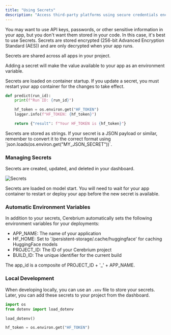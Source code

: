```yaml
---
title: "Using Secrets"
description: "Access third-party platforms using secure credentials encrypted on Cerebrium"
---
```


You may want to use API keys, passwords, or other sensitive information in your app, but you don't want them stored in your code. In this case, it's best to use Secrets. Secrets are stored encrypted (256-bit Advanced Encryption Standard (AES)) and are only decrypted when your app runs.

Secrets are shared across all apps in your project.

Adding a secret will make the value available to your app as an environment variable.

Secrets are loaded on container startup. If you update a secret, you must restart your app container for the changes to take effect.

```python
def predict(run_id):
    print(f"Run ID: {run_id}")

    hf_token = os.environ.get("HF_TOKEN")
    logger.info(f"HF_TOKEN: {hf_token}")

    return {"result": f"Your HF_TOKEN is {hf_token}"}
```

<Note>
  Secrets are stored as strings. If your secret is a JSON payload or similar,
  remember to convert it to the correct format using
  `json.loads(os.environ.get("MY_JSON_SECRET"))`.
</Note>

### Managing Secrets

Secrets are created, updated, and deleted in your dashboard.

![Secrets](/images/secrets_dashboard.png)

<Note>
  Secrets are loaded on model start. You will need to wait for your app
  container to restart or deploy your app before the new secret is available.
</Note>

### Automatic Environment Variables

In addition to your secrets, Cerebrium automatically sets the following environment variables for your deployments:

- APP_NAME: The name of your application
- HF_HOME: Set to '/persistent-storage/.cache/huggingface' for caching HuggingFace models
- PROJECT_ID: The ID of your Cerebrium project
- BUILD_ID: The unique identifier for the current build

<Note>
  The app_id is a composite of PROJECT_ID + '_' + APP_NAME.
</Note>

### Local Development

When developing locally, you can use an `.env` file to store your secrets. Later, you can add these secrets to your project from the dashboard.

```python
import os
from dotenv import load_dotenv

load_dotenv()

hf_token = os.environ.get("HF_TOKEN")
```
